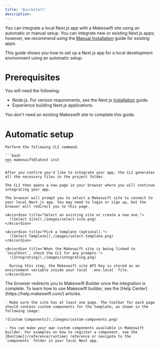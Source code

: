 ```yaml
---
title: 'Quickstart'
description: 
---
```


You can integrate a local Next.js app with a Makeswift site using an automatic or manual setup. You can integrate new or existing Next.js apps; however, we recommend using the [Manual Installation](/guides/manual-installation) guide for existing apps. 

This guide shows you how to set up a Next.js app for a local development environment using an automatic setup. 

# Prerequisites

You will need the following:
- Node.js. For version requirements, see the Next.js [Installation](https://nextjs.org/docs/getting-started/installation) guide.
- Experience building Next.js applications.

You don't need an existing Makeswift site to complete this guide. 

# Automatic setup

<Steps>
  <Step title="Initialize the app">

    Perform the following CLI command.

    ```bash
    npx makeswift@latest init
    ```

    After you confirm you'd like to integrate your app, the CLI generates all the necessary files in the project folder.
  
    The CLI then opens a new page in your browser where you will continue integrating your app.

  </Step>

  <Step title="Connect the Next.js app to a Makeswift site">

    The browser will prompt you to select a Makeswift site to connect to your local Next.js app. You may need to login or sign up, but the browser will redirect you to this page.

    <Accordion title="Select an existing site or create a new one.">
      ![Select Site](./images/select-site.png)
    </Accordion>

    <Accordion title="Pick a template (optional).">
      ![Select Template](./images/select-template.png)
    </Accordion>
    
    <Accordion title="When the Makeswift site is being linked to `localhost`, check the CLI for any prompts.">
      ![Integrating](./images/integrating.png)

      During this step, the Makeswift site API Key is stored as an environment variable inside your local `.env.local` file.
    </Accordion>

  </Step>

  <Step title="Start building">
    The browser redirects you to Makeswift Builder once the integration is complete. To learn how to use Makeswift builder, see the [Help Center](https://help.makeswift.com/) articles.    
    
    - Make sure the site has at least one page. The toolbar for each page should contain custom components for the template, as shown in the following image:

    ![Custom Components](./images/custom-components.png)

    - You can make your own custom components available in Makeswift builder. For examples on how to register a component, see the [Runtime](/reference/runtime) reference or navigate to the `components` folder in your local Next app.  

  </Step>
</Steps>





